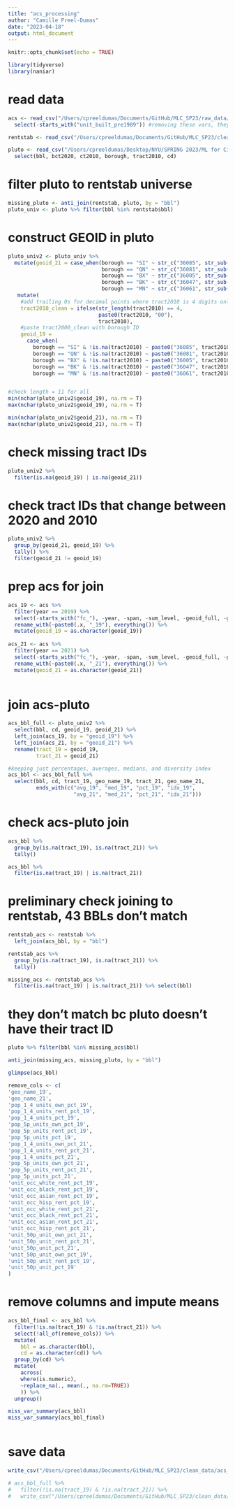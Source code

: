 ```yaml
---
title: "acs_processing"
author: "Camille Preel-Dumas"
date: "2023-04-18"
output: html_document
---
```


```r
knitr::opts_chunk$set(echo = TRUE)
```

```r
library(tidyverse)
library(naniar)
```

# read data
```r
acs <- read_csv("/Users/cpreeldumas/Documents/GitHub/MLC_SP23/raw_data/acs5yr_tract.csv") %>% 
  select(-starts_with("unit_built_pre1989")) #removing these vars, they're all NA

rentstab <- read_csv("/Users/cpreeldumas/Documents/GitHub/MLC_SP23/clean_data/rs_shares_19_21.csv")

pluto <- read_csv("/Users/cpreeldumas/Desktop/NYU/SPRING 2023/ML for Cities/Project/pluto_23v1.csv") %>% 
  select(bbl, bct2020, ct2010, borough, tract2010, cd)
```

# filter pluto to rentstab universe
```r
missing_pluto <- anti_join(rentstab, pluto, by = "bbl")
pluto_univ <- pluto %>% filter(bbl %in% rentstab$bbl)
```

# construct GEOID in pluto
```r
pluto_univ2 <- pluto_univ %>% 
  mutate(geoid_21 = case_when(borough == "SI" ~ str_c("36085", str_sub(bct2020, start = 2, end = 7)),
                              borough == "QN" ~ str_c("36081", str_sub(bct2020, start = 2, end = 7)),
                              borough == "BX" ~ str_c("36005", str_sub(bct2020, start = 2, end = 7)),
                              borough == "BK" ~ str_c("36047", str_sub(bct2020, start = 2, end = 7)),
                              borough == "MN" ~ str_c("36061", str_sub(bct2020, start = 2, end = 7)))) %>% 
   mutate(
    #add trailing 0s for decimal points where tract2010 is 4 digits only
    tract2010_clean = ifelse(str_length(tract2010) == 4, 
                             paste0(tract2010, "00"),
                             tract2010),
    #paste tract2000_clean with borough ID
    geoid_19 =
      case_when(
        borough == "SI" & !is.na(tract2010) ~ paste0("36085", tract2010_clean),
        borough == "QN" & !is.na(tract2010) ~ paste0("36081", tract2010_clean),
        borough == "BX" & !is.na(tract2010) ~ paste0("36005", tract2010_clean),
        borough == "BK" & !is.na(tract2010) ~ paste0("36047", tract2010_clean),
        borough == "MN" & !is.na(tract2010) ~ paste0("36061", tract2010_clean)))


#check length = 11 for all
min(nchar(pluto_univ2$geoid_19), na.rm = T)
max(nchar(pluto_univ2$geoid_19), na.rm = T)

min(nchar(pluto_univ2$geoid_21), na.rm = T)
max(nchar(pluto_univ2$geoid_21), na.rm = T)
```

# check missing tract IDs
```r
pluto_univ2 %>% 
  filter(is.na(geoid_19) | is.na(geoid_21))
```

# check tract IDs that change between 2020 and 2010
```r
pluto_univ2 %>% 
  group_by(geoid_21, geoid_19) %>% 
  tally() %>% 
  filter(geoid_21 != geoid_19)
```

# prep acs for join
```r
acs_19 <- acs %>% 
  filter(year == 2019) %>% 
  select(-starts_with("fc_"), -year, -span, -sum_level, -geoid_full, -geo_type) %>% 
  rename_with(~paste0(.x, "_19"), everything()) %>% 
  mutate(geoid_19 = as.character(geoid_19))
  
acs_21 <- acs %>% 
  filter(year == 2021) %>% 
  select(-starts_with("fc_"), -year, -span, -sum_level, -geoid_full, -geo_type) %>% 
  rename_with(~paste0(.x, "_21"), everything()) %>% 
  mutate(geoid_21 = as.character(geoid_21))
  
```

# join acs-pluto
```r
acs_bbl_full <- pluto_univ2 %>% 
  select(bbl, cd, geoid_19, geoid_21) %>% 
  left_join(acs_19, by = "geoid_19") %>% 
  left_join(acs_21, by = "geoid_21") %>% 
  rename(tract_19 = geoid_19, 
         tract_21 = geoid_21)

#keeping just percentages, averages, medians, and diversity index
acs_bbl <- acs_bbl_full %>% 
  select(bbl, cd, tract_19, geo_name_19, tract_21, geo_name_21, 
         ends_with(c("avg_19", "med_19", "pct_19", "idx_19",
                     "avg_21", "med_21", "pct_21", "idx_21")))
```

# check acs-pluto join
```r
acs_bbl %>% 
  group_by(is.na(tract_19), is.na(tract_21)) %>% 
  tally()

acs_bbl %>% 
  filter(is.na(tract_19) | is.na(tract_21))

```

# preliminary check joining to rentstab, 43 BBLs don't match
```r
rentstab_acs <- rentstab %>% 
  left_join(acs_bbl, by = "bbl") 

rentstab_acs %>% 
  group_by(is.na(tract_19), is.na(tract_21)) %>% 
  tally()

missing_acs <- rentstab_acs %>% 
  filter(is.na(tract_19) | is.na(tract_21)) %>% select(bbl)
```

# they don't match bc pluto doesn't have their tract ID
```r
pluto %>% filter(bbl %in% missing_acs$bbl)

anti_join(missing_acs, missing_pluto, by = "bbl")
```


```r
glimpse(acs_bbl)

remove_cols <- c(
'geo_name_19',
'geo_name_21',
'pop_1_4_units_own_pct_19',
'pop_1_4_units_rent_pct_19',
'pop_1_4_units_pct_19',
'pop_5p_units_own_pct_19',
'pop_5p_units_rent_pct_19',
'pop_5p_units_pct_19',
'pop_1_4_units_own_pct_21',
'pop_1_4_units_rent_pct_21',
'pop_1_4_units_pct_21',
'pop_5p_units_own_pct_21',
'pop_5p_units_rent_pct_21',
'pop_5p_units_pct_21',
'unit_occ_white_rent_pct_19',
'unit_occ_black_rent_pct_19',
'unit_occ_asian_rent_pct_19',
'unit_occ_hisp_rent_pct_19',
'unit_occ_white_rent_pct_21',
'unit_occ_black_rent_pct_21',
'unit_occ_asian_rent_pct_21',
'unit_occ_hisp_rent_pct_21',
'unit_50p_unit_own_pct_21',
'unit_50p_unit_rent_pct_21',
'unit_50p_unit_pct_21',
'unit_50p_unit_own_pct_19',
'unit_50p_unit_rent_pct_19',
'unit_50p_unit_pct_19'
)
```

# remove columns and impute means
```r
acs_bbl_final <- acs_bbl %>% 
  filter(!is.na(tract_19) & !is.na(tract_21)) %>%
  select(!all_of(remove_cols)) %>%
  mutate(
    bbl = as.character(bbl),
    cd = as.character(cd)) %>% 
  group_by(cd) %>%
  mutate(
    across(
    where(is.numeric),
    ~replace_na(., mean(., na.rm=TRUE))
    )) %>% 
  ungroup()

miss_var_summary(acs_bbl)
miss_var_summary(acs_bbl_final)



```


# save data
```r
write_csv("/Users/cpreeldumas/Documents/GitHub/MLC_SP23/clean_data/acs_bbl.csv")

# acs_bbl_full %>% 
#   filter(!is.na(tract_19) & !is.na(tract_21)) %>%
#   write_csv("/Users/cpreeldumas/Documents/GitHub/MLC_SP23/clean_data/acs_bbl_full.csv")
```


